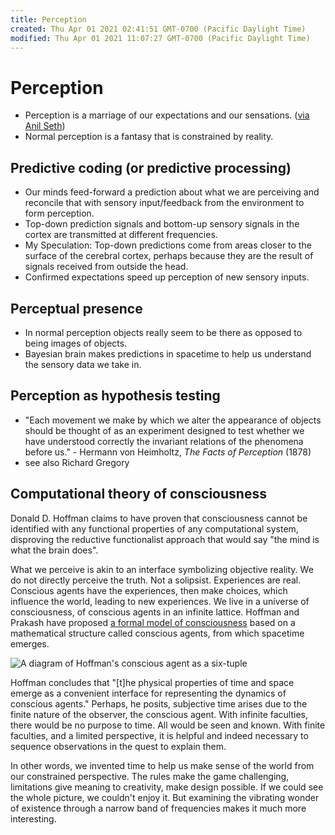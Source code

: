 ```yaml
---
title: Perception
created: Thu Apr 01 2021 02:41:51 GMT-0700 (Pacific Daylight Time)
modified: Thu Apr 01 2021 11:07:27 GMT-0700 (Pacific Daylight Time)
---
```

# Perception

- Perception is a marriage of our expectations and our sensations. ([via Anil Seth](https://www.youtube.com/watch?v=xRel1JKOEbI))
- Normal perception is a fantasy that is constrained by reality.

## Predictive coding (or predictive processing)

- Our minds feed-forward a prediction about what we are perceiving and reconcile that with sensory input/feedback from the environment to form perception.
- Top-down prediction signals and bottom-up sensory signals in the cortex are transmitted at different frequencies.
- My Speculation: Top-down predictions come from areas closer to the surface of the cerebral cortex, perhaps because they are the result of signals received from outside the head.
- Confirmed expectations speed up perception of new sensory inputs.

## Perceptual presence

- In normal perception objects really seem to be there as opposed to being images of objects.
- Bayesian brain makes predictions in spacetime to help us understand the sensory data we take in.

## Perception as hypothesis testing

- "Each movement we make by which we alter the appearance of objects should be thought of as an experiment designed to test whether we have understood correctly the invariant relations of the phenomena before us." - Hermann von Heimholtz, _The Facts of Perception_ (1878)
- see also Richard Gregory

## Computational theory of consciousness

Donald D. Hoffman claims to have proven that consciousness cannot be identified with any functional properties of any computational system, disproving the reductive functionalist approach that would say "the mind is what the brain does".

What we perceive is akin to an interface symbolizing objective reality. We do not directly perceive the truth. Not a solipsist. Experiences are real. Conscious agents have the experiences, then make choices, which influence the world, leading to new experiences. We live in a universe of consciousness, of conscious agents in an infinite lattice. Hoffman and Prakash have proposed [a formal model of consciousness](https://www.frontiersin.org/articles/10.3389/fpsyg.2014.00577/full) based on a mathematical structure called conscious agents, from which spacetime emerges.

![A diagram of Hoffman's conscious agent as a six-tuple](/images/Hoffman-conscious-agents.png)

Hoffman concludes that "[t]he physical properties of time and space emerge as a convenient interface for representing the dynamics of conscious agents." Perhaps, he posits, subjective time arises due to the finite nature of the observer, the conscious agent. With infinite faculties, there would be no purpose to time. All would be seen and known. With finite faculties, and a limited perspective, it is helpful and indeed necessary to sequence observations in the quest to explain them.

In other words, we invented time to help us make sense of the world from our constrained perspective. The rules make the game challenging, limitations give meaning to creativity, make design possible. If we could see the whole picture, we couldn't enjoy it. But examining the vibrating wonder of existence through a narrow band of frequencies makes it much more interesting.
